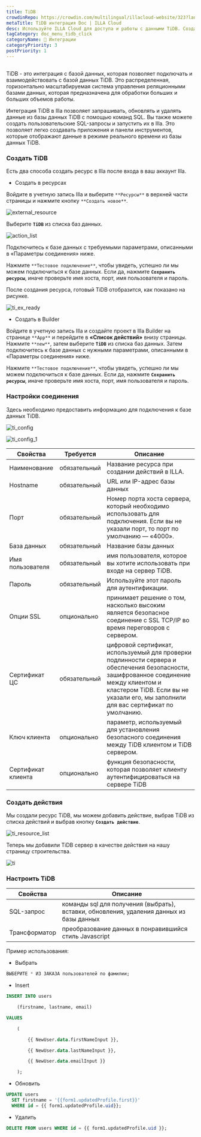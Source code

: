 ```yaml
---
title: TiDB
crowdinRepo: https://crowdin.com/multilingual/illacloud-website/323?languages=ru&filter=basic&value=0
metaTitle: TiDB интеграция Doc | ILLA Cloud
desc: Используйте ILLA Cloud для доступа и работы с данными TiDB. Создание приложений, которые могут запрашивать, обрабатывать и отображать данные. Следуйте этому руководству, чтобы начать.
tagCategory: doc_menu_tidb_click
categoryName: 🔨 Интеграции
categoryPriority: 3
postPriority: 1
---
```


## <h2 hidden>Что такое TiDB?</h2>

TiDB - это интеграция с базой данных, которая позволяет подключать и взаимодействовать с базой данных TiDB. Это распределенная, горизонтально масштабируемая система управления реляционными базами данных, которая предназначена для обработки больших и больших объемов работы.

Интеграция TiDB в Illa позволяет запрашивать, обновлять и удалять данные из базы данных TiDB с помощью команд SQL. Вы также можете создать пользовательские SQL-запросы и запустить их в Illa. Это позволяет легко создавать приложения и панели инструментов, которые отображают данные в режиме реального времени из базы данных TiDB.

### Создать TiDB

Есть два способа создать ресурс в Illa после входа в ваш аккаунт Illa.

-   Создать в ресурсах

Войдите в учетную запись Illa и выберите `**Ресурсы**` в верхней части страницы и нажмите кнопку `**Создать новое**`.

![external_resource](https://cdn.illacloud.com/official-website/img/docs/external_resource.png)

Выберите **`TiDB`** из списка баз данных.

![action_list](https://cdn.illacloud.com/official-website/img/docs/action_list.png)

Подключитесь к базе данных с требуемыми параметрами, описанными в «Параметры соединения» ниже.

Нажмите `**Тестовое подключение**`, чтобы увидеть, успешно ли мы можем подключиться к базе данных. Если да, нажмите **`Сохранить ресурсы`**, иначе проверьте имя хоста, порт, имя пользователя и пароль.

После создания ресурса, готовый TiDB отобразится, как показано на рисунке.

![ti_ex_ready](https://cdn.illacloud.com/official-website/img/docs/ti_ex_ready.png)

-   Создать в Builder

Войдите в учетную запись Illa и создайте проект в Illa Builder на странице `**App**` и перейдите в **«Список действий»** внизу страницы. Нажмите `**new**`, затем выберите **`TiDB`** из списка баз данных. Затем подключитесь к базе данных с нужными параметрами, описанными в «Параметры соединения» ниже.

Нажмите `**Тестовое подключение**`, чтобы увидеть, успешно ли мы можем подключиться к базе данных. Если да, нажмите **`Сохранить ресурсы`**, иначе проверьте имя хоста, порт, имя пользователя и пароль.

### Настройки соединения

Здесь необходимо предоставить информацию для подключения к базе данных TiDB.

![ti_config](https://cdn.illacloud.com/official-website/img/docs/ti_config.png)

![ti_config_1](https://cdn.illacloud.com/official-website/img/docs/ti_config_1.png)

| Свойства                   | Требуется    | Описание                                                                                                                                                                                                                                                |
| -------------------------- | ------------ | ------------------------------------------------------------------------------------------------------------------------------------------------------------------------------------------------------------------------------------------------------- |
| Наименование               | обязательный | Название ресурса при создании действий в ILLA.                                                                                                                                                                                                          |
| Hostname                   | обязательный | URL или IP-адрес базы данных                                                                                                                                                                                                                            |
| Порт                       | обязательный | Номер порта хоста сервера, который необходимо использовать для подключения. Если вы не указали порт, то порт по умолчанию — «4000».                                                                                                                     |
| База данных                | обязательный | Название базы данных                                                                                                                                                                                                                                    |
| Имя пользователя           | обязательный | имя пользователя, которое вы хотите использовать при входе на сервер TiDB.                                                                                                                                                                              |
| Пароль                     | обязательный | Используйте этот пароль для аутентификации.                                                                                                                                                                                                             |
| Опции SSL                  | опционально  | принимает решение о том, насколько высоким является безопасное соединение с SSL TCP/IP во время переговоров с сервером.                                                                                                                                 |
| Сертификат ЦС              | обязательный | цифровой сертификат, используемый для проверки подлинности сервера и обеспечения безопасности, зашифрованное соединение между клиентом и кластером TiDB. Если вы не указали его, мы заполнили для вас сертификат по умолчанию.                          |
| Ключ клиента               | опционально  | параметр, используемый для установления безопасного соединения между TiDB клиентом и TiDB сервером.                                                                                                                                                     |
| Сертификат клиента         | опционально  | функция безопасности, которая позволяет клиенту аутентифицироваться на сервере TiDB                                                                                                                                                                     |

### Создать действия

Мы создали ресурс TiDB, мы можем добавить действие, выбрав TiDB из списка действий и выбрав кнопку **`Создать действие`**.

![ti_resource_list](https://cdn.illacloud.com/official-website/img/docs/ti_resource_list.png)

Теперь мы добавили TiDB сервер в качестве действия на нашу страницу строительства.

![ti](https://cdn.illacloud.com/official-website/img/docs/ti.png)

### Настроить TiDB

| Свойства      | Описание                                                                                 |
| ------------- | ---------------------------------------------------------------------------------------- |
| SQL-запрос    | команды sql для получения (выбрать), вставки, обновления, удаления данных из базы данных |
| Трансформатор | преобразование данных в понравившийся стиль Javascript                                   |

Пример использования:

-   Выбрать

```sql
ВЫБЕРИТЕ * ИЗ ЗАКАЗА пользователей по фамилии;
```

-   Insert

```sql
INSERT INTO users

	(firstname, lastname, email)

VALUES

	(

		{{ NewUser.data.firstNameInput }},

		{{ NewUser.data.lastNameInput }},

		{{ NewUser.data.emailInput }}

	);
```

-   Обновить

```sql
UPDATE users
  SET firstname = '{{form1.updatedProfile.first}}'
  WHERE id = {{ form1.updatedProfile.uid}};
```

-   Удалить

```sql
DELETE FROM users WHERE id = {{ form1.updatedProfile.uid }};
```

